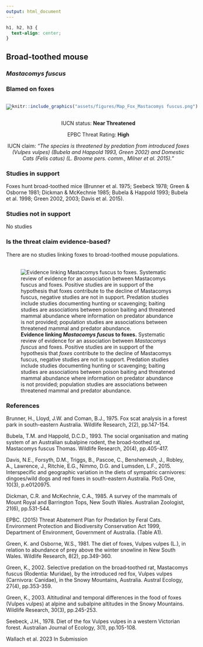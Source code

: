 ```yaml
---
output: html_document
---
```

```css
h1, h2, h3 {
  text-align: center;
}
```

## **Broad-toothed mouse**
### *Mastacomys fuscus*
### Blamed on foxes

:::: {style="display: flex;"}

[![](assets/photos/Mastacomys fuscus.png)](https://www.inaturalist.org/photos/63617025?size=original)

::: {}

:::

::: {}
  ```r
  knitr::include_graphics("assets/figures/Map_Fox_Mastacomys fuscus.png")
  ```
:::

::::
<center>
IUCN status: **Near Threatened**

EPBC Threat Rating: **High**

IUCN claim: *"The species is threatened by predation from introduced foxes (Vulpes vulpes) (Bubela and Happold 1993, Green 2002) and Domestic Cats (Felis catus) (L. Broome pers. comm., Milner et al. 2015)."*

</center>

### Studies in support

Foxes hunt broad-toothed mice (Brunner et al. 1975; Seebeck 1978; Green & Osborne 1981; Dickman & McKechnie 1985; Bubela & Happold 1993; Bubela et al. 1998; Green 2002, 2003; Davis et al. 2015).

### Studies not in support

No studies

### Is the threat claim evidence-based?

There are no studies linking foxes to broad-toothed mouse populations.
<br>
<br>

![**Evidence linking *Mastacomys fuscus* to foxes.** Systematic review of evidence for an association between *Mastacomys fuscus* and foxes. Positive studies are in support of the hypothesis that *foxes* contribute to the decline of Mastacomys fuscus, negative studies are not in support. Predation studies include studies documenting hunting or scavenging; baiting studies are associations between poison baiting and threatened mammal abundance where information on predator abundance is not provided; population studies are associations between threatened mammal and predator abundance.](assets/figures/Main_Evidence_Fox_Mastacomys fuscus.png)

### References

Brunner, H., Lloyd, J.W. and Coman, B.J., 1975. Fox scat analysis in a forest park in south-eastern Australia. Wildlife Research, 2(2), pp.147-154.

Bubela, T.M. and Happold, D.C.D., 1993. The social organisation and mating system of an Australian subalpine rodent, the broad-toothed rat, Mastacomys fuscus Thomas. Wildlife Research, 20(4), pp.405-417.

Davis, N.E., Forsyth, D.M., Triggs, B., Pascoe, C., Benshemesh, J., Robley, A., Lawrence, J., Ritchie, E.G., Nimmo, D.G. and Lumsden, L.F., 2015. Interspecific and geographic variation in the diets of sympatric carnivores: dingoes/wild dogs and red foxes in south-eastern Australia. PloS One, 10(3), p.e0120975.

Dickman, C.R. and McKechnie, C.A., 1985. A survey of the mammals of Mount Royal and Barrington Tops, New South Wales. Australian Zoologist, 21(6), pp.531-544.

EPBC. (2015) Threat Abatement Plan for Predation by Feral Cats. Environment Protection and Biodiversity Conservation Act 1999, Department of Environment, Government of Australia. (Table A1).

Green, K. and Osborne, W.S., 1981. The diet of foxes, Vulpes vulpes (L.), in relation to abundance of prey above the winter snowline in New South Wales. Wildlife Research, 8(2), pp.349-360.

Green, K., 2002. Selective predation on the broad‐toothed rat, Mastacomys fuscus (Rodentia: Muridae), by the introduced red fox, Vulpes vulpes (Carnivora: Canidae), in the Snowy Mountains, Australia. Austral Ecology, 27(4), pp.353-359.

Green, K., 2003. Altitudinal and temporal differences in the food of foxes (Vulpes vulpes) at alpine and subalpine altitudes in the Snowy Mountains. Wildlife Research, 30(3), pp.245-253.

Seebeck, J.H., 1978. Diet of the fox Vulpes vulpes in a western Victorian forest. Australian Journal of Ecology, 3(1), pp.105-108.

Wallach et al. 2023 In Submission

